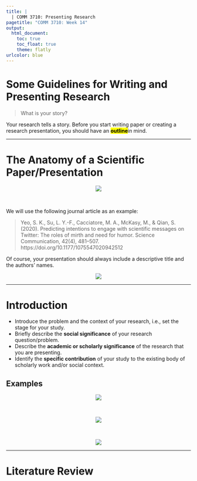```yaml
---
title: |
  | COMM 3710: Presenting Research
pagetitle: "COMM 3710: Week 14"
output:
  html_document:
    toc: true
    toc_float: true
    theme: flatly
urlcolor: blue
---
```


# Some Guidelines for Writing and Presenting Research

> What is your story?

Your research tells a story. Before you start writing paper or creating a research presentation, you should have an <mark>**outline**</mark>in mind.

---

# The Anatomy of a Scientific Paper/Presentation

<center>
<img src="https://sarakyeo.github.io/images/anatomy-research-paper.png"/>
</center>
<br>

We will use the following journal article as an example:

> Yeo, S. K., Su, L. Y.-F., Cacciatore, M. A., McKasy, M., & Qian, S. (2020). Predicting intentions to engage with scientific messages on Twitter: The roles of mirth and need for humor. Science Communication, 42(4), 481–507. https://doi.org/10.1177/1075547020942512

Of course, your presentation should always include a descriptive title and the authors' names.

<center>
<img src="https://sarakyeo.github.io/images/Yeo-et-al-2020_01.png"/>
</center>

---

# Introduction

- Introduce the problem and the context of your research, i.e., set the stage for your study.
- Briefly describe the **social significance** of your research question/problem.
- Describe the **academic or scholarly significance** of the research that you are presenting.
- Identify the **specific contribution** of your study to the existing body of scholarly work and/or social context.


## Examples

<center>
<img src="https://sarakyeo.github.io/images/Yeo-et-al-2020_02.png"/>
</center>

<br>

<center>
<img src="https://sarakyeo.github.io/images/Yeo-et-al-2020_03.png"/>
</center>

<br>

<center>
<img src="https://sarakyeo.github.io/images/Yeo-et-al-2020_04.png"/>
</center>

---

# Literature Review

